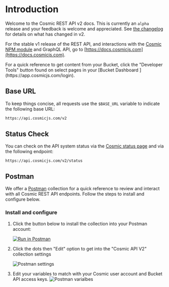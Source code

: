 
# Introduction

Welcome to the Cosmic REST API v2 docs. This is currently an `alpha` release and your feedback is welcome and appreciated. See [the changelog](/api-reference/changelog) for details on what has changed in v2.

For the stable v1 release of the REST API, and interactions with the [Cosmic NPM module](https://www.npmjs.com/package/cosmicjs) and GraphQL API, go to [https://docs.cosmicjs.com](https://docs.cosmicjs.com).

<Callout emoji="🚀">
  For a quick reference to get content from your Bucket, click the "Developer
  Tools" button found on select pages in your [Bucket Dashboard
  ](https://app.cosmicjs.com/login).
</Callout>

## Base URL

To keep things concise, all requests use the `$BASE_URL` variable to indicate the following base URL:

```bash
https://api.cosmicjs.com/v2
```

## Status Check

You can check on the API system status via the [Cosmic status page](https://cosmicjs.statuspage.io/) and via the following endpoint:

```
https://api.cosmicjs.com/v2/status
```

## Postman

We offer a [Postman](https://www.postman.com/) collection for a quick reference to review and interact with all Cosmic REST API endpoints. Follow the steps to install and configure below.

### Install and configure

1. Click the button below to install the collection into your Postman account:

   <a href="https://app.getpostman.com/run-collection/3ac0c3fd5ddd6c880095">
     <img
       src="https://run.pstmn.io/button.svg"
       alt="Run in Postman"
       className="w-1/5"
     />
   </a>

2. Click the dots then "Edit" option to get into the "Cosmic API V2" collection settings

   <img
     alt="Postman settings"
     src="https://cdn.cosmicjs.com/7b777500-6018-11eb-ad8f-d1a7eae548e8-postman-1.png"
     className="w-6/12"
   />

3. Edit your variables to match with your Cosmic user account and Bucket API access keys.
   <img
     alt="Postman varialbes"
     src="https://cdn.cosmicjs.com/7b857ec0-6018-11eb-ad8f-d1a7eae548e8-postman-2.png"
     className="w-full"
   />
